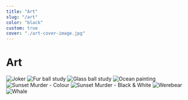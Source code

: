 ```yaml
---
title: "Art"
slug: "/art"
color: "black"
custom: true
cover: "./art-cover-image.jpg"
---
```


<div style={{ margin: `0 auto`, maxWidth: `70ch`, padding: `2rem` }}>

<h1 data-testid="page-title">Art</h1>

![Joker](/joker.jpg)
![Fur ball study](/fur-ball-study.jpg)
![Glass ball study](/logo-glass-ball-study.jpg)
![Ocean painting](/ocean.jpg)
![Sunset Murder - Colour](/sunset-murder-digital-art-color.jpg)
![Sunset Murder - Black & White](/sunset-murder-digital-art.jpg)
![Werebear](/werebear-digital-art.jpg)
![Whale](/whale-digital-art.jpg)

</div>
